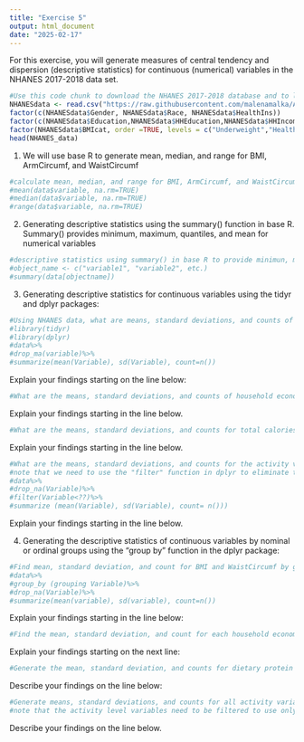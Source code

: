 ```yaml
---
title: "Exercise 5"
output: html_document
date: "2025-02-17"
---
```


For this exercise, you will generate measures of central tendency and dispersion (descriptive statistics) for continuous (numerical) variables in the NHANES 2017-2018 data set.
```r
#Use this code chunk to download the NHANES 2017-2018 database and to label the nominal and ordinal variables as factor variables (if necessary):
NHANESdata <- read.csv("https://raw.githubusercontent.com/malenamalka/ANTH241-SP25/refs/heads/main/data/NHANES2017-28")
factor(c(NHANESdata$Gender, NHANESdata$Race, NHANESdata$HealthIns))
factor(c(NHANESdata$Education,NHANESdata$HHEducation,NHANESdata$HHIncome,NHANESdata$FeelBad,NHANESdata$HHFoodSec),order=TRUE)
factor(NHANESdata$BMIcat, order =TRUE, levels = c("Underweight","Healthy","Overweight","Obese"))
head(NHANES_data)

```

1. We will use base R to generate mean, median, and range for BMI, ArmCircumf, and WaistCircumf
```r
#calculate mean, median, and range for BMI, ArmCircumf, and WaistCircumf using base R:
#mean(data$variable, na.rm=TRUE)
#median(data$variable, na.rm=TRUE)
#range(data$variable, na.rm=TRUE)

```

2. Generating descriptive statistics using the summary() function in base R. Summary() provides minimum, maximum, quantiles, and mean for numerical variables
```r
#descriptive statistics using summary() in base R to provide minimun, maximum, quantiles, and mean fo all continuous variables in NHANESdata:
#object_name <- c("variable1", "variable2", etc.)
#summary(data[objectname])

```


3. Generating descriptive statistics for continuous variables using the tidyr and dplyr packages:
```r
#Using NHANES data, what are means, standard deviations, and counts of body measures (Age, BMI, ArmCircumf, and WaistCircumf)?
#library(tidyr)
#library(dplyr)
#data%>% 
#drop_ma(variable)%>% 
#summarize(mean(Variable), sd(Variable), count=n())

```
Explain your findings starting on the line below:


```r
#What are the means, standard deviations, and counts of household economic variables (SMSpend and RFITP)?

```
Explain your findings starting in the line below.


```r
#What are the means, standard deviations, and counts for total calories, total sugars, and total fiber intake?

```
Explain your findings starting in the line below.


```r
#What are the means, standard deviations, and counts for the activity variables:
#note that we need to use the "filter" function in dplyr to eliminate the responses of "7777" and "9999" for these variables.
#data%>% 
#drop_na(Variable)%>% 
#filter(Variable<??)%>% 
#summarize (mean(Variable), sd(Variable), count= n()))

```
Explain your findings starting in the line below.


4. Generating the descriptive statistics of continuous variables by nominal or ordinal groups using the "group by" function in the dplyr package:
```r
#Find mean, standard deviation, and count for BMI and WaistCircumf by gender
#data%>%
#group_by (grouping Variable)%>%
#drop_na(Variable)%>%
#summarize(mean(variable), sd(variable), count=n())

```
Explain your findings starting in the line below:


```r
#Find the mean, standard deviation, and count for each household economic variable (RFITP and SMSpend) by HHeducation

```
Explain your findings starting on the next line:


```r
#Generate the mean, standard deviation, and counts for dietary protein and fat intake by race.

```
Describe your findings on the line below:


```r
#Generate means, standard deviations, and counts for all activity variables by BMIcat:
#note that the activity level variables need to be filtered to use only those cases below certain levels. Use the filter function in dplyr to accomplish this. See the NHANES variable list for details.

```
Describe your findings on the line below.


